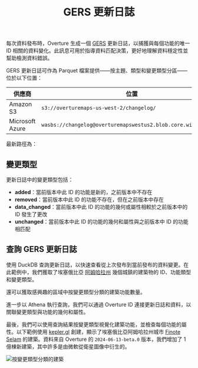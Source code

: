 ﻿---
title: GERS 更新日誌
---

每次資料發布時，Overture 生成一個 [GERS](../) 更新日誌，以捕獲與每個功能的唯一 ID 相關的資料變化。此訊息可用於指導資料匹配決策，更好地理解資料穩定性並幫助檢測資料錯誤。

GERS 更新日誌可作為 Parquet 檔案提供——按主題、類型和變更類型分區——位於以下位置：

| 供應商 | 位置 |
| ------ | -------- |
| Amazon S3 | `s3://overturemaps-us-west-2/changelog/` |
| Microsoft Azure | `wasbs://changelog@overturemapswestus2.blob.core.windows.net/` |

最新路徑為：
<QueryBuilder query="__OVERTURE_RELEASE/" language="text"></QueryBuilder>

## 變更類型

更新日誌中的變更類型包括：

- **added**：當前版本中此 ID 的功能是新的，之前版本中不存在
- **removed**：當前版本中此 ID 的功能不存在，但在之前版本中存在
- **data_changed**：當前版本中此 ID 的功能的幾何或屬性相較於之前版本中的 ID 發生了更改
- **unchanged**：當前版本中此 ID 的功能的幾何和屬性與之前版本中 ID 的功能相匹配

## 查詢 GERS 更新日誌

使用 DuckDB 查詢更新日誌，以快速查看從上次發布到當前發布的資料變更。在此範例中，我們獲取了埃塞俄比亞 [阿姆哈拉州](https://en.wikipedia.org/wiki/Amhara_Region) 幾個城鎮的建築物的 ID、功能類型和變更類型。

<QueryBuilder query={changelog_buildings_churn}></QueryBuilder>

還可以獲取感興趣的區域中按變更類型分類的建築功能數量。

<QueryBuilder query={changelog_buildings_feature_by_change_type}></QueryBuilder>

進一步以 Athena 執行查詢，我們可以通過 Overture ID 連接更新日誌和資料，以關聯變更類型與功能的幾何和屬性。

<QueryBuilder query={changelog_buildings_join}></QueryBuilder>

最後，我們可以使用查詢結果按變更類型視覺化建築功能，並檢查每個功能的屬性。以下範例使用 [kepler.gl](https://kepler.gl/) 創建，顯示了埃塞俄比亞阿姆哈拉州城市 [Finote Selam](https://en.wikipedia.org/wiki/Finote_Selam) 的建築。資料來自 Overture 的 `2024-06-13-beta.0` 版本，我們增加了 1 億棟新建築，其中許多是由微軟從衛星圖像中衍生的。

![按變更類型分類的建築](/img/gers/buildings-change-type-amhara-region.png)
